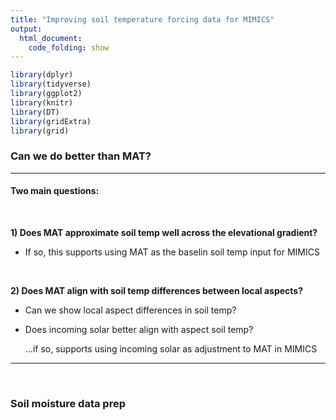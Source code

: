 ---
title: "Improving soil temperature forcing data for MIMICS"
output:
  html_document:
    code_folding: show
---


```{r echo=FALSE, message=FALSE}
library(dplyr)
library(tidyverse)
library(ggplot2)
library(knitr)
library(DT)
library(gridExtra)
library(grid)

```

### Can we do better than MAT?

***

#### Two main questions:

<br>

**1) Does MAT approximate soil temp well across the elevational gradient?**

- If so, this supports using MAT as the baselin soil temp input for MIMICS

<br>

**2) Does MAT align with soil temp differences between local aspects?**

  - Can we show local aspect differences in soil temp?
  
  - Does incoming solar better align with aspect soil temp?
  
    ...if so, supports using incoming solar as adjustment to MAT in MIMICS

***

<br>

### Soil moisture data prep

```{r message=FALSE, warning=FALSE, results='hide'}



```

